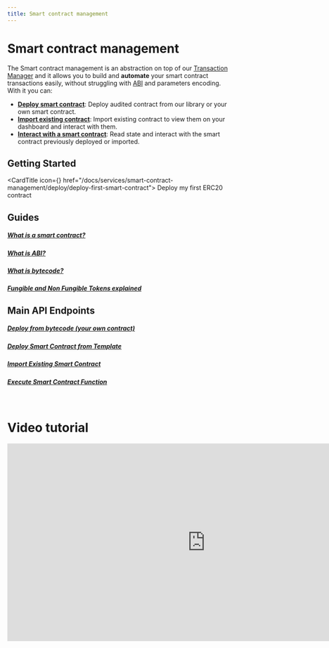 ```yaml
---
title: Smart contract management
---
```


# Smart contract management

The Smart contract management is an abstraction on top of our [Transaction Manager](/docs/Transactions/transaction-management) and it allows you to build and **automate** your smart contract transactions easily, without struggling with [ABI](/blog/ABI) and parameters encoding. With it you can:
- [**Deploy smart contract**](/docs/Smart-contract/deploying-a-smart-contract): Deploy audited contract from our library or your own smart contract.
- [**Import existing contract**](/docs/Smart-contract/importing-smart-contract): Import existing contract to view them on your dashboard and interact with them.
- [**Interact with a smart contract**](/docs/Smart-contract/interacting-with-a-smart-contract): Read state and interact with the smart contract previously deployed or imported.


## Getting Started

<CardTitle icon={<Starton fill='primary' />} href="/docs/services/smart-contract-management/deploy/deploy-first-smart-contract">
Deploy my first ERC20 contract
</CardTitle>


<div class="row is-multiline">
<div class="col col--5">
<h2>Guides</h2>
<div class="button-card__inner">

<a href="/blog/about-smart-contract"><h5>What is a smart contract?</h5></a>
<a href="/blog/ABI"><h5>What is ABI?</h5></a>
<a href="/blog/about-bytecode"><h5>What is bytecode?</h5></a>
<a href="/blog/fungible-vs-non-fungible-tokens"><h5>Fungible and Non Fungible Tokens explained</h5></a>

</div>

</div>

<div class="col col--5">
<h2>Main API Endpoints</h2>
<div class="button-card__inner">



<a href="/api-reference#tag/smart-contract-management/[post]/v3/smart-contract/from-bytecode"><h5>Deploy from bytecode (your own contract)</h5></a>
<a href="/api-reference#tag/smart-contract-management/[post]/v3/smart-contract/from-template"><h5>Deploy Smart Contract from Template</h5></a>
<a href="/api-reference#tag/smart-contract-management/[post]/v3/smart-contract/import-existing"><h5>Import Existing Smart Contract</h5></a>
<a href="/api-reference#tag/smart-contract-management/[post]/v3/smart-contract/{network}/{address}/call"><h5>Execute Smart Contract Function</h5></a>

</div></div>
</div>
<br/>

# Video tutorial
<iframe width="900" height="450" src="https://www.youtube.com/embed/x5h-COA8B3Q?si=WxgC1WtlvGcoMi3O" title="YouTube video player" frameborder="0" allow="accelerometer; autoplay; clipboard-write; encrypted-media; gyroscope; picture-in-picture; web-share" allowfullscreen></iframe>
